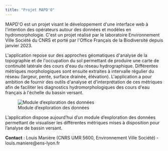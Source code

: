 ```yaml
---
title: "Projet MAPD'O"
---
```


MAPD\'O est un projet visant le développement d\'une interface web à l\'intention des opérateurs autour des données et modèles en hydromorphologie. C\'est un projet réalisé par le laboratoire Environnement Ville Société du CNRS et porté par l\'Office Français de la Biodiversité depuis janvier 2023.

L\'application repose sur des approches géomatiques d\'analyse de la topographie et de l\'occupation du sol permettant de produire une carte de continuité latérale des cours d\'eau du réseau hydrographique. Différentes métriques morphologiques sont ensuite extraites à intervalle régulier du réseau (largeur, pente, surface drainée, élévation). L\'application a pour ambition de fournir des outils d\'analyse et d\'interprétation de ces métriques afin de faciliter les diagnostics hydromorphologiques des cours d\'eau français à l\'échelle du bassin versant.

![Module d'exploration des données](images/copie_ecran_mapdoapp.PNG)

L'application dispose aujourd'hui d'un module d'exploration des données permettant de visualiser les différentes métriques mises à disposition pour l'analyse de bassin versant.

**Contact** : Louis Manière (CNRS UMR 5600, Environnement Ville Société) - louis.maniere\@ens-lyon.fr
